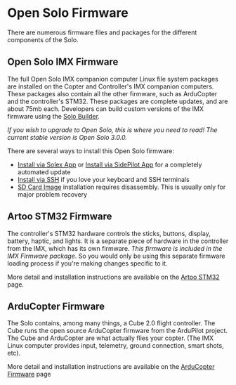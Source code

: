 = Open Solo Firmware =

There are numerous firmware files and packages for the different components of the Solo.

== Open Solo IMX Firmware ==

The full Open Solo IMX companion computer Linux file system packages are installed on the Copter and Controller's IMX companion computers. These packages also contain all the other firmware, such as ArduCopter and the controller's STM32. These packages are complete updates, and are about 75mb each.  Developers can build custom versions of the IMX firmware using the [[Solo Builder]].

''If you wish to upgrade to Open Solo, this is where you need to read! The current stable version is Open Solo 3.0.0.''

There are several ways to install this Open Solo firmware:
* [[Install via Solex App]] or [[Install via SidePilot App]] for a completely automated update
* [[Install via SSH]] if you love your keyboard and SSH terminals
* [[SD Card Image]] installation requires disassembly. This is usually only for major problem recovery

== Artoo STM32 Firmware ==

The controller's STM32 hardware controls the sticks, buttons, display, battery, haptic, and lights.  It is a separate piece of hardware in the controller from the IMX, which has its own firmware.  ''This firmware is included in the IMX Firmware package''.  So you would only be using this separate firmware loading process if you're making changes specific to it.  

More detail and installation instructions are available on the [[Artoo STM32]] page.

== ArduCopter Firmware ==

The Solo contains, among many things, a Cube 2.0 flight controller. The Cube runs the open source ArduCopter firmware from the ArduPilot project.  The Cube and ArduCopter are what actually flies your copter. (The IMX Linux computer provides input, telemetry, ground connection, smart shots, etc).

More detail and installation instructions are available on the [[ArduCopter Firmware]] page
